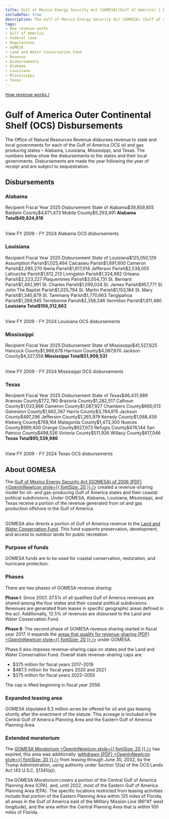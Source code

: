 ```yaml
---
title: Gulf of Mexico Energy Security Act (GOMESA)(Gulf of America) | How revenue works
includeToc: true
description: The Gulf of Mexico Energy Security Act (GOMESA) (Gulf of America) of 2006 created a revenue-sharing model for oil- and gas-producing Gulf of America states. Under GOMESA, Alabama, Louisiana, Mississippi, and Texas receive a portion of the revenue from oil and gas produced in the Gulf. GOMESA also directs a portion of revenue to the Land and Water Conservation Fund.
tags:
- How revenue works
- Gulf of America
- Federal laws
- Regulations
- GOMESA
- Land and Water Conservation Fund
- Revenue
- Disbursements
- Alabama
- Louisiana
- Mississippi
- Texas
---
```


[How revenue works /](/how-revenue-works/)


# Gulf of America Outer Continental Shelf (OCS) Disbursements

The Office of Natural Resources Revenue disburses revenue to state and local governments for each of the Gulf of America OCS oil and gas producing states – Alabama, Louisiana, Mississippi, and Texas. The numbers below show the disbursements to the states and their local governments. Disbursements are made the year following the year of receipt and are subject to sequestration.

## Disbursements
### Alabama
<Table>
    <TableHead>
    <TableRow>
        <TableCell>Recipient</TableCell>
        <TableCell>Fiscal Year 2025 Disbursement</TableCell>
    </TableRow>
    </TableHead>
    <TableBody>
        <TableRow><TableCell>State of Alabama</TableCell><TableCell>$39,859,855</TableCell></TableRow>
        <TableRow><TableCell>Baldwin County</TableCell><TableCell>$4,671,473</TableCell></TableRow>
        <TableRow><TableCell>Mobile County</TableCell><TableCell>$5,293,491</TableCell></TableRow>
        <TableRow><TableCell><b>Alabama Total</b></TableCell><TableCell><b>$49,824,818</b></TableCell></TableRow>
        </TableBody>
</Table>
 <Link href='/query-data/?dataType=Disbursements&period=Fiscal%20Year&fiscalYear=2009%2C2010%2C2011%2C2012%2C2013%2C2014%2C2015%2C2016%2C2017%2C2018%2C2019%2C2020%2C2021%2C2022%2C2023%2C2024&groupBy=localRecipient&usStateName=Alabama&source=GOMESA%20offshore' linkType='FilterTable'>View FY 2009 - FY 2024 Alabama OCS disbursements</Link>

### Louisiana
<Table>
    <TableHead>
    <TableRow>
        <TableCell>Recipient</TableCell>
        <TableCell>Fiscal Year 2025 Disbursement</TableCell>
    </TableRow>
    </TableHead>
    <TableBody>
          <TableRow><TableCell>State of Louisiana</TableCell><TableCell>$125,050,129</TableCell></TableRow>
          <TableRow><TableCell>Assumption Parish</TableCell><TableCell>$1,025,464 </TableCell></TableRow>
          <TableRow><TableCell>Calcasieu Parish</TableCell><TableCell>$1,691,600</TableCell></TableRow>
          <TableRow><TableCell>Cameron Parish</TableCell><TableCell>$2,095,270</TableCell></TableRow>
          <TableRow><TableCell>Iberia Parish</TableCell><TableCell>$1,617,014</TableCell></TableRow>
          <TableRow><TableCell>Jefferson Parish</TableCell><TableCell>$2,538,055</TableCell></TableRow>
          <TableRow><TableCell>Lafourche Parish</TableCell><TableCell>$1,612,213</TableCell></TableRow>
          <TableRow><TableCell>Livingston Parish</TableCell><TableCell>$1,324,982</TableCell></TableRow>
          <TableRow><TableCell>Orleans Parish</TableCell><TableCell>$2,223,227</TableCell></TableRow>
          <TableRow><TableCell>Plaquemines Parish</TableCell><TableCell>$3,054,731</TableCell></TableRow>
          <TableRow><TableCell>St. Bernard Parish</TableCell><TableCell>$1,492,991</TableCell></TableRow>
          <TableRow><TableCell>St. Charles Parish</TableCell><TableCell>$1,099,024</TableCell></TableRow>
          <TableRow><TableCell>St. James Parish</TableCell><TableCell>$957,771</TableCell></TableRow>
          <TableRow><TableCell>St. John The Baptist Parish</TableCell><TableCell>$1,025,794</TableCell></TableRow>
          <TableRow><TableCell>St. Martin Parish</TableCell><TableCell>$1,153,184</TableCell></TableRow>
          <TableRow><TableCell>St. Mary Parish</TableCell><TableCell>$1,340,879</TableCell></TableRow>
          <TableRow><TableCell>St. Tammany Parish</TableCell><TableCell>$1,770,663</TableCell></TableRow>
          <TableRow><TableCell>Tangipahoa Parish</TableCell><TableCell>$1,269,945</TableCell></TableRow>
          <TableRow><TableCell>Terrebonne Parish</TableCell><TableCell>$2,358,246</TableCell></TableRow>
          <TableRow><TableCell>Vermilion Parish</TableCell><TableCell>$1,611,480</TableCell></TableRow>
        <TableRow><TableCell><b>Louisiana Total</b></TableCell><TableCell><b>$156,312,662</b></TableCell></TableRow>
        </TableBody>
        </Table>
 <Link href='/query-data/?dataType=Disbursements&period=Fiscal%20Year&fiscalYear=2009%2C2010%2C2011%2C2012%2C2013%2C2014%2C2015%2C2016%2C2017%2C2018%2C2019%2C2020%2C2021%2C2022%2C2023%2C2024&groupBy=localRecipient&usStateName=Louisiana&source=GOMESA%20offshore' linkType='FilterTable'>View FY 2009 - FY 2024 Louisiana OCS disbursements</Link>

### Mississippi
<Table>
    <TableHead>
    <TableRow>
        <TableCell>Recipient</TableCell>
        <TableCell>Fiscal Year 2025 Disbursement</TableCell>
    </TableRow>
    </TableHead>
    <TableBody>
    <TableRow><TableCell>State of Mississippi</TableCell><TableCell>$41,527,625</TableCell></TableRow>
    <TableRow><TableCell>Hancock County</TableCell><TableCell>$1,966,678</TableCell></TableRow>
    <TableRow><TableCell>Harrison County</TableCell><TableCell>$4,087,670</TableCell></TableRow>
    <TableRow><TableCell>Jackson County</TableCell><TableCell>$4,327,558</TableCell></TableRow>
    <TableRow><TableCell><b>Mississippi Total</b></TableCell><TableCell><b>$51,909,531</b></TableCell></TableRow>
    </TableBody>
    </Table>
 <Link href='/query-data/?dataType=Disbursements&period=Fiscal%20Year&fiscalYear=2009%2C2010%2C2011%2C2012%2C2013%2C2014%2C2015%2C2016%2C2017%2C2018%2C2019%2C2020%2C2021%2C2022%2C2023%2C2024&groupBy=localRecipient&usStateName=Mississippi&source=GOMESA%20offshore' linkType='FilterTable'>View FY 2009 - FY 2024 Mississippi OCS disbursements</Link>

### Texas
<Table>
    <TableHead>
    <TableRow>
        <TableCell>Recipient</TableCell>
        <TableCell>Fiscal Year 2025 Disbursement</TableCell>
    </TableRow>
    </TableHead>
    <TableBody>
    <TableRow><TableCell>State of Texas</TableCell><TableCell>$46,431,989</TableCell></TableRow>
    <TableRow><TableCell>Aransas County</TableCell><TableCell>$772,780</TableCell></TableRow>
    <TableRow><TableCell>Brazoria County</TableCell><TableCell>$1,282,517</TableCell></TableRow>
    <TableRow><TableCell>Calhoun County</TableCell><TableCell>$1,033,866</TableCell></TableRow>
    <TableRow><TableCell>Cameron County</TableCell><TableCell>$1,087,927</TableCell></TableRow>
    <TableRow><TableCell>Chambers County</TableCell><TableCell>$660,013</TableCell></TableRow>
    <TableRow><TableCell>Galveston County</TableCell><TableCell>$1,682,367</TableCell></TableRow>
    <TableRow><TableCell>Harris County</TableCell><TableCell>$3,784,615</TableCell></TableRow>
    <TableRow><TableCell>Jackson County</TableCell><TableCell>$497,296</TableCell></TableRow>
    <TableRow><TableCell>Jefferson County</TableCell><TableCell>$1,265,979</TableCell></TableRow>
    <TableRow><TableCell>Kenedy County</TableCell><TableCell>$1,068,459</TableCell></TableRow>
    <TableRow><TableCell>Kleberg County</TableCell><TableCell>$768,164</TableCell></TableRow>
    <TableRow><TableCell>Matagorda County</TableCell><TableCell>$1,473,300</TableCell></TableRow>
    <TableRow><TableCell>Nueces County</TableCell><TableCell>$999,400</TableCell></TableRow>
    <TableRow><TableCell>Orange County</TableCell><TableCell>$627,673</TableCell></TableRow>
    <TableRow><TableCell>Refugio County</TableCell><TableCell>$476,144</TableCell></TableRow>
    <TableRow><TableCell>San Patricio County</TableCell><TableCell>$498,526</TableCell></TableRow>
    <TableRow><TableCell>Victoria County</TableCell><TableCell>$511,926</TableCell></TableRow>
    <TableRow><TableCell>Willacy County</TableCell><TableCell>$617,046</TableCell></TableRow>
    <TableRow><TableCell><b>Texas Total</b></TableCell><TableCell><b>$95,539,986</b></TableCell></TableRow>
        </TableBody>
</Table>
 <Link href='/query-data/?dataType=Disbursements&period=Fiscal%20Year&fiscalYear=2009%2C2010%2C2011%2C2012%2C2013%2C2014%2C2015%2C2016%2C2017%2C2018%2C2019%2C2020%2C2021%2C2022%2C2023%2C2024&groupBy=localRecipient&usStateName=Texas&source=GOMESA%20offshore' linkType='FilterTable'>View FY 2009 - FY 2024 Texas OCS disbursements</Link>

## About GOMESA

The [Gulf of Mexico Energy Security Act (GOMESA) of 2006 (PDF) <OpenInNewIcon style={{ fontSize: 20 }} />](https://www.boem.gov/sites/default/files/oil-and-gas-energy-program/Energy-Economics/Econ/GOMESA.pdf) created a revenue-sharing model for oil- and gas-producing Gulf of America states and their coastal political subdivisions. Under GOMESA, Alabama, Louisiana, Mississippi, and Texas receive a portion of the revenue generated from oil and gas production offshore in the Gulf of America.  
<br/>

GOMESA also directs a portion of Gulf of America revenue to the [Land and Water Conservation Fund](/how-revenue-works/lwcf/). This fund supports preservation, development, and access to outdoor lands for public recreation.

### Purpose of funds
GOMESA funds are to be used for coastal conservation, restoration, and hurricane protection.

### Phases
There are two phases of GOMESA revenue sharing:
<br/>

**Phase I**: Since 2007, 37.5% of all qualified Gulf of America revenues are shared among the four states and their coastal political subdivisions. Revenues are generated from leases in specific geographic areas defined in the act. Additionally, 12.5% of revenues are disbursed to the Land and Water Conservation Fund.
<br/>

**Phase II**: The second phase of GOMESA revenue sharing started in fiscal year 2017. It expands the [areas that qualify for revenue-sharing (PDF) <OpenInNewIcon style={{ fontSize: 20 }} />](https://www.boem.gov/sites/default/files/oil-and-gas-energy-program/Leasing/GOMESA-Map.pdf) under GOMESA.
<br/>

Phase II also imposes revenue-sharing caps on states and the Land and Water Conservation Fund. Overall state revenue-sharing caps are:

- $375 million for fiscal years 2017–2019
- $487.5 million for fiscal years 2020 and 2021
- $375 million for fiscal years 2022–2055

The cap is lifted beginning in fiscal year 2056.

### Expanded leasing area
GOMESA stipulated 8.3 million acres be offered for oil and gas leasing shortly after the enactment of the statute. This acreage is included in the Central Gulf of America Planning Area and the Eastern Gulf of America Planning Area.

### Extended moratorium
The [GOMESA Moratorium <OpenInNewIcon style={{ fontSize: 20 }} />](https://www.boem.gov/oil-gas-energy/leasing/areas-under-restriction) has expired, this area was additionally  [withdrawn (PDF) <OpenInNewIcon style={{ fontSize: 20 }} />](https://www.govinfo.gov/content/pkg/DCPD-202000659/pdf/DCPD-202000659.pdf) from leasing through June 30, 2032, by the Trump Administration, using authority under Section 12(a) of the OCS Lands Act (43 U.S.C. §1341(a)). 
<br/>

The GOMESA Moratorium covers a portion of the Central Gulf of America Planning Area (CPA), and, until 2022, most of the Eastern Gulf of America Planning Area (EPA). The specific locations restricted from leasing activities include that portion of the Eastern Planning Area within 125 miles of Florida, all areas in the Gulf of America east of the Military Mission Line (86°41’ west longitude), and the area within the Central Planning Area that is within 100 miles of Florida. 
